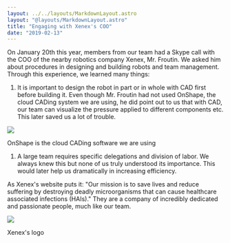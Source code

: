 ```yaml
---
layout: ../../layouts/MarkdownLayout.astro
layout: "@layouts/MarkdownLayout.astro"
title: "Engaging with Xenex's COO"
date: "2019-02-13"
---
```


On January 20th this year, members from our team had a Skype call with the COO of the nearby robotics company Xenex, Mr. Froutin. We asked him about procedures in designing and building robots and team management. Through this experience, we learned many things:

1. It is important to design the robot in part or in whole with CAD first before building it. Even though Mr. Froutin had not used OnShape, the cloud CADing system we are using, he did point out to us that with CAD, our team can visualize the pressure applied to different components etc. This later saved us a lot of trouble.

![](/images/image-1.png)

OnShape is the cloud CADing software we are using

1. A large team requires specific delegations and division of labor. We always knew this but none of us truly understood its importance. This would later help us dramatically in increasing efficiency.

As Xenex's website puts it: "Our mission is to save lives and reduce suffering by destroying deadly microorganisms that can cause healthcare associated infections (HAIs)." They are a company of incredibly dedicated and passionate people, much like our team.

![](/images/image.png)

Xenex's logo
